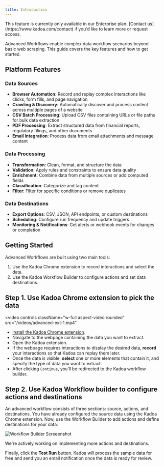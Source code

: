 ```yaml
---
title: Introduction
---
```


<Note>
  This feature is currently only available in our Enterprise plan. [Contact
  us](https://www.kadoa.com/contact) if you'd like to learn more or request
  access.
</Note>

Advanced Workflows enable complex data workflow scenarios beyond basic web scraping.
This guide covers the key features and how to get started.



## Platform Features

### Data Sources
- **Browser Automation**: Record and replay complex interactions like clicks, form fills, and page navigation
- **Crawling & Discovery**: Automatically discover and process content across multiple pages of a website
- **CSV Batch Processing**: Upload CSV files containing URLs or file paths for bulk data extraction
- **PDF Processing**: Extract structured data from financial reports, regulatory filings, and other documents
- **Email Integration**: Process data from email attachments and message content

### Data Processing
- **Transformation**: Clean, format, and structure the data
- **Validation**: Apply rules and constraints to ensure data quality
- **Enrichment**: Combine data from multiple sources or add computed fields
- **Classification**: Categorize and tag content
- **Filter**: Filter for specific conditions or remove duplicates


### Data Destinations
- **Export Options**: CSV, JSON, API endpoints, or custom destinations
- **Scheduling**: Configure run frequency and update triggers
- **Monitoring & Notifications**: Get alerts or webhook events for changes or completion



## Getting Started

Advanced Workflows are built using two main tools:

1. Use the Kadoa Chrome extension to record interactions and select the data.
2. Use the Kadoa Workflow Builder to configure actions and set data destinations.

## Step 1. Use Kadoa Chrome extension to pick the data

<video
  controls
  className="w-full aspect-video rounded"
  src="/videos/advanced-ext-1.mp4"
></video>

- [Install the Kadoa Chrome extension](https://chromewebstore.google.com/detail/kadoa-ai-web-scraper/nmmlhnjgcechchnkjpkofkjemmlfbnnd).
- Navigate to the webpage containing the data you want to extract.
- Open the Kadoa extension.
- If the webpage requires interactions to display the desired data, **record** your interactions so that Kadoa can replay them later.
- Once the data is visible, **select** one or more elements that contain it, and specify the type of data you want to extract.
- After clicking `Continue`, you'll be redirected to the Kadoa workflow builder.

## Step 2. Use Kadoa Workflow builder to configure actions and destinations

An advanced workflow consists of three sections: source, actions, and destinations. You have already configured the source data using the Kadoa Chrome extension. Now, use the Workflow Builder to add actions and define destinations for your data.

![Workflow Builder Screeenshot](/images/advanced-builder-2.png)

<Note>
  We're actively working on implementing more actions and destinations.
</Note>

Finally, click the **Test Run** button. Kadoa will process the sample data for free and send you an email notification once the data is ready for review.
